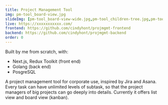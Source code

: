 ```yaml
---
title: Project Management Tool
img: pm-tool_board-view.jpg
slideImg: [pm-tool_board-view-wide.jpg,pm-tool_children-tree.jpg,pm-tool_assigned-to-me.jpg,pm-tool_dashboard-by-status.jpg,pm-tool_avatar.jpg]
live: https://xxxxxxxxxxx.com/
frontend: https://github.com/cindyhont/projmgmt-frontend
backend: https://github.com/cindyhont/projmgmt-backend
order: 0
---
```

<p>Built by me from scratch, with:</p>
<ul>
    <li>Next.js, Redux Toolkit (front end)</li>
    <li>Golang (back end)</li>
    <li>PosgreSQL</li>
</ul>
<p>
A project management tool for corporate use, inspired by Jira and Asana. 
Every task can have unlimited levels of subtask, so that the project managers of big projects can go deeply into details.
Currently it offers list view and board view (kanban).
</p>
<!-- excerpt end -->